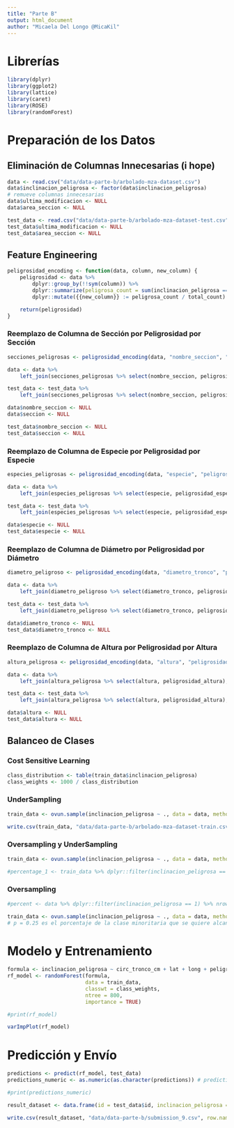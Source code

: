```yaml
---
title: "Parte B"
output: html_document
author: "Micaela Del Longo @MicaKil"
---
```


# Librerías

```r
library(dplyr)
library(ggplot2)
library(lattice)
library(caret)
library(ROSE)
library(randomForest)
```


# Preparación de los Datos

## Eliminación de Columnas Innecesarias (i hope)

```r
data <- read.csv("data/data-parte-b/arbolado-mza-dataset.csv")
data$inclinacion_peligrosa <- factor(data$inclinacion_peligrosa)
# remueve columnas innecesarias
data$ultima_modificacion <- NULL
data$area_seccion <- NULL

test_data <- read.csv("data/data-parte-b/arbolado-mza-dataset-test.csv")
test_data$ultima_modificacion <- NULL
test_data$area_seccion <- NULL
```

## Feature Engineering

```r
peligrosidad_encoding <- function(data, column, new_column) {
    peligrosidad <- data %>%
        dplyr::group_by(!!sym(column)) %>%
        dplyr::summarize(peligrosa_count = sum(inclinacion_peligrosa == 1), total_count = n()) %>%
        dplyr::mutate({{new_column}} := peligrosa_count / total_count)

    return(peligrosidad)
}
```

### Reemplazo de Columna de Sección por Peligrosidad por Sección

```r
secciones_peligrosas <- peligrosidad_encoding(data, "nombre_seccion", "peligrosidad_seccion")

data <- data %>%
	left_join(secciones_peligrosas %>% select(nombre_seccion, peligrosidad_seccion), by = "nombre_seccion")

test_data <- test_data %>%
	left_join(secciones_peligrosas %>% select(nombre_seccion, peligrosidad_seccion), by = "nombre_seccion")

data$nombre_seccion <- NULL
data$seccion <- NULL

test_data$nombre_seccion <- NULL
test_data$seccion <- NULL
```

### Reemplazo de Columna de Especie por Peligrosidad por Especie

```r
especies_peligrosas <- peligrosidad_encoding(data, "especie", "peligrosidad_especie")

data <- data %>%
    left_join(especies_peligrosas %>% select(especie, peligrosidad_especie), by = "especie")

test_data <- test_data %>%
    left_join(especies_peligrosas %>% select(especie, peligrosidad_especie), by = "especie")

data$especie <- NULL
test_data$especie <- NULL
```

### Reemplazo de Columna de Diámetro por Peligrosidad por Diámetro

```r
diametro_peligroso <- peligrosidad_encoding(data, "diametro_tronco", "peligrosidad_diametro")

data <- data %>%
	left_join(diametro_peligroso %>% select(diametro_tronco, peligrosidad_diametro), by = "diametro_tronco")

test_data <- test_data %>%
	left_join(diametro_peligroso %>% select(diametro_tronco, peligrosidad_diametro), by = "diametro_tronco")

data$diametro_tronco <- NULL
test_data$diametro_tronco <- NULL
```

### Reemplazo de Columna de Altura por Peligrosidad por Altura

```r
altura_peligrosa <- peligrosidad_encoding(data, "altura", "peligrosidad_altura")

data <- data %>%
	left_join(altura_peligrosa %>% select(altura, peligrosidad_altura), by = "altura")

test_data <- test_data %>%
	left_join(altura_peligrosa %>% select(altura, peligrosidad_altura), by = "altura")

data$altura <- NULL
test_data$altura <- NULL
```



## Balanceo de Clases

### Cost Sensitive Learning

```r
class_distribution <- table(train_data$inclinacion_peligrosa)
class_weights <- 1000 / class_distribution
```

### UnderSampling

```r
train_data <- ovun.sample(inclinacion_peligrosa ~ ., data = data, method = "under", seed = 2023)$data  # default p = 0.5

write.csv(train_data, "data/data-parte-b/arbolado-mza-dataset-train.csv", row.names = FALSE)
```

### Oversampling y UnderSampling

```r
train_data <- ovun.sample(inclinacion_peligrosa ~ ., data = data, method = "both", seed = 2023)$data

#percentage_1 <- train_data %>% dplyr::filter(inclinacion_peligrosa == 1) %>% nrow() / nrow(train_data) * 100
```

### Oversampling

```r
#percent <- data %>% dplyr::filter(inclinacion_peligrosa == 1) %>% nrow() / nrow(data) * 100

train_data <- ovun.sample(inclinacion_peligrosa ~ ., data = data, method = "over", p = 0.25, seed = 2023)$data
# p = 0.25 es el porcentaje de la clase minoritaria que se quiere alcanzar
```



# Modelo y Entrenamiento

```r
formula <- inclinacion_peligrosa ~ circ_tronco_cm + lat + long + peligrosidad_especie + peligrosidad_diametro + peligrosidad_altura + peligrosidad_seccion
rf_model <- randomForest(formula,
                         data = train_data,
						 classwt = class_weights,
                         ntree = 800,
                         importance = TRUE)

#print(rf_model)
```

```r
varImpPlot(rf_model)
```

# Predicción y Envío

```r
predictions <- predict(rf_model, test_data)
predictions_numeric <- as.numeric(as.character(predictions)) # predictions es un factor, hay que pasarlo a numeric

#print(predictions_numeric)
```

```r
result_dataset <- data.frame(id = test_data$id, inclinacion_peligrosa = predictions_numeric)

write.csv(result_dataset, "data/data-parte-b/submission_9.csv", row.names = FALSE)
```
